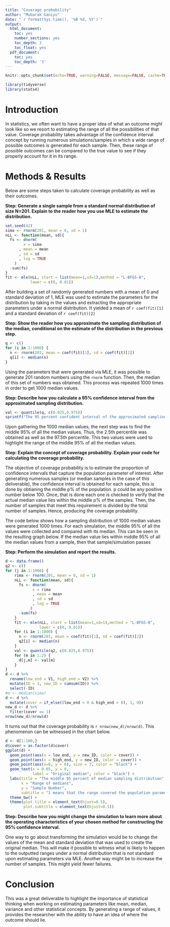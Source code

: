 ```yaml
---
title: "Coverage probability"
author: "Mubarak Ganiyu"
date: "`r format(Sys.time(), '%B %d, %Y')`"
output:
  html_document:
    toc: yes
    number_sections: yes
    toc_depth: 3
    toc_float: yes
  pdf_document:
    toc: yes
    toc_depth: '3'
---
```


```r
knitr::opts_chunk$set(echo=TRUE, warning=FALSE, message=FALSE, cache=TRUE)
```

```r
library(tidyverse)
library(stats4)
```

# Introduction

In statistics, we often want to have a proper idea of what an outcome might look like so we resort to estimating the range of all the possibilities of that value. Coverage probability takes advantage of the confidence interval concept by running numerous simulations/samples in which a wide range of possible outcomes is generated for each sample. Then, these range of possible outcomes can be compared to the true value to see if they properly account for it in its range.

# Methods & Results

Below are some steps taken to calculate coverage probability as well as their outcomes. 

**Step: Generate a single sample from a standard normal distribution of size N=201. Explain to the reader how you use MLE to estimate the distribution.**

```r
set.seed(42)
sima <- rnorm(201, mean = 0, sd = 1)
nLL <- function(mean, sd){
  fs <- dnorm(
        x = sima
      , mean = mean
      , sd = sd
      , log = TRUE
    ) 
  -sum(fs)
}
fit <- mle(nLL, start = list(mean=1,sd=1),method = "L-BFGS-B", 
           lower = c(0, 0.01))
```

After building a set of randomly generated numbers with a mean of 0 and standard deviation of 1, MLE was used to estimate the parameters for the distribution by taking in the values and extracting the appropriate parameters under a normal distribution. It yielded a mean of `r coef(fit)[1]` and a standard deviation of `r coef(fit)[2]`

**Step: Show the reader how you approximate the sampling distribution of the median, conditional on the estimate of the distribution in the previous step.**

```r
q <- c()
for (i in 1:1000) {
  n <- rnorm(201, mean = coef(fit)[1], sd = coef(fit)[2])
  q[i] <- median(n)
}
```

Using the parameters that were generated via MLE, it was possible to generate 201 random numbers using the `rnorm` function. Then, the median of this set of numbers was obtained. This process was repeated 1000 times in order to get 1000 median values.

**Step: Describe how you calculate a 95% confidence interval from the approximated sampling distribution.**

```r
val <- quantile(q, c(0.025,0.975))
sprintf("The 95 percent confident interval of the approximated sampling distribution goes from %.2f to %.2f", val[1], val[2])
```
Upon gathering the 1000 median values, the next step was to find the middle 95% of all the median values. Thus, the 2.5th percentile was obtained as well as the 97.5th percentile. This two values were used to highlight the range of the middle 95% of all the median values.

**Step: Explain the concept of coverage probability. Explain your code for calculating the coverage probability.**

The objective of coverage probability is to estimate the proportion of confidence intervals that capture the population parameter of interest. After generating numerous samples (or median samples in the case of this deliverable), the confidence interval is obtained for each sample, this is done by obtianing the middle p% of the population. p could be any positive number below 100. Once, that is done each one is checked to verify that the actual median value lies within the middle p% of the samples. Then, the number of samples that meet this requirement is divided by the total number of samples. Hence, producing the coverage probability.

The code below shows how a sampling distribution of 1000 median values were generated 1000 times. For each simulation, the middle 95% of all the values were collected and compared with its median. This can be seen in the resulting graph below. If the median value lies within middle 95% of all the median values from a sample, then that sample/simulation passes

**Step: Perform the simulation and report the results.**

```r
d <- data.frame()
q2 <- c()
for (j in 1:1000) {
    rima <- rnorm(201, mean = 0, sd = 1)
    nLL <- function(mean, sd){
      fs <- dnorm(
            x = rima
            , mean = mean
            , sd = sd
            , log = TRUE
           ) 
      -sum(fs)
    }
    fit <- mle(nLL, start = list(mean=1,sd=1),method = "L-BFGS-B", 
               lower = c(0, 0.01))
    for (i in 1:1000) {
      n <- rnorm(201, mean = coef(fit)[1], sd = coef(fit)[2])
      q2[i] <- median(n)
    }
    val <- quantile(q2, c(0.025,0.975))
    for (m in 1:2) {
      d[j,m] <- val[m]
    }
}
d <- d %>% 
  rename(low_end = V1, high_end = V2) %>% 
  mutate(ID = 1, new_ID = cumsum(ID)) %>% 
  select(-ID)
#m <- median(sima)
d <- d %>% 
  mutate(cover = if_else((low_end < 0 & high_end > 0), 1, 0))
new_d <- d %>% 
  filter(cover == 1)
nrow(new_d)/nrow(d)
```

It turns out that the coverage probability is `r nrow(new_d)/nrow(d)`. This phenomenon can be witnessed in the chart below.

```r
d <- d[1:100,]
d$cover = as.factor(d$cover)
ggplot(d) +
  geom_point(aes(x = low_end, y = new_ID, color = cover)) +
  geom_point(aes(x = high_end, y = new_ID, color = cover)) +
  geom_point(aes(x=0, y = 0), size = 3, color = "black") +
  geom_text(x = 0.05, y = 0, 
            label = "Original median", color = "black") +
  labs(title = "The middle 95 percent of median sampling distribution",
       x = "Range of medians",
       y = "Sample Number",
       subtitle = "1 means that the range covered the population parameter, 0 means that it didn't") +
  theme_bw() +
  theme(plot.title = element_text(hjust=0.5),
        plot.subtitle = element_text(hjust=0.5))
```

**Step: Describe how you might change the simulation to learn more about the operating characteristics of your chosen method for constructing the 95% confidence interval.**

One way to go about transforming the simulation would be to change the values of the mean and standard deviation that was used to create the original median. This will make it possible to witness what is likely to happen to the outputted ranges under a normal distribution that is not standard upon estimating parameters via MLE. Another way might be to increase the number of samples. This might yield fewer failures.

# Conclusion

This was a great deliverable to highlight the importance of statistical thinking when working on estimating parameters like mean, median, variance and other statistical concepts. By generating a range of values, it provides the researcher with the ability to have an idea of where the outcome should lie.